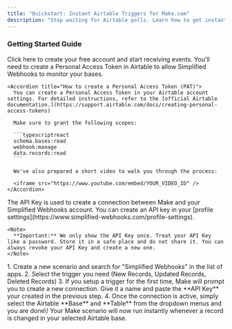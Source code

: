 ```yaml
---
title: "Quickstart: Instant Airtable Triggers for Make.com"
description: "Stop waiting for Airtable polls. Learn how to get instant notifications for record changes in your Make.com scenarios in just a few minutes."
---
```


### Getting Started Guide

<Steps>
  <Step title="Create a free Account">
    <Card title="Sign up for Simplified Webhooks" icon="user-plus" horizontal href="https://simplified-webhooks.com/auth/sign-up">
      Click here to create your free account and start receiving events.
    </Card>
  </Step>
  <Step title="Connect your Airtable account">
    You'll need to create a Personal Access Token in Airtable to allow Simplified Webhooks to monitor your bases.

    <Accordion title="How to create a Personal Access Token (PAT)">
      You can create a Personal Access Token in your Airtable account settings. For detailed instructions, refer to the [official Airtable documentation.](https://support.airtable.com/docs/creating-personal-access-tokens)

      Make sure to grant the following scopes:

      ```typescriptreact
      schema.bases:read
      webhook:manage
      data.records:read
      ```

      We've also prepared a short video to walk you through the process:

      <iframe src="https://www.youtube.com/embed/YOUR_VIDEO_ID" />
    </Accordion>
  </Step>
  <Step title="Create a Simplified Webhooks API Key">
    The API Key is used to create a connection between Make and your Simplified Webhooks account. You can create an API key in your [profile settings](https://www.simplified-webhooks.com/profile-settings).

    <Note>
      **Important:** We only show the API Key once. Treat your API Key like a password. Store it in a safe place and do not share it. You can always revoke your API Key and create a new one.
    </Note>
  </Step>
  <Step title="Setup your trigger in Make">
    1. Create a new scenario and search for "Simplified Webhooks" in the list of apps.
    2. Select the trigger you need (New Records, Updated Records, Deleted Records)
    3. If you setup a trigger for the first time, Make will prompt you to create a new connection. Give it a name and paste the **API Key** your created in the previous step.
    4. Once the connection is active, simply select the Airtable **Base** and **Table** from the dropdown menus and you are done\!
  </Step>
  <Step title="You're done!" icon="party-horn">
    Your Make scenario will now run instantly whenever a record is changed in your selected Airtable base.
  </Step>
</Steps>